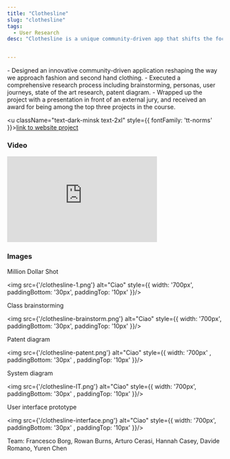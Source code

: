 ```yaml
---
title: "Clothesline"
slug: "clothesline"
tags:
  - User Research
desc: "Clothesline is a unique community-driven app that shifts the focus from buying and selling second-hand clothing to sharing. We designed this application using a hands-on, workshop-based approach, employing techniques such as user journeys, state of the art research, personas, and more."


---
```



<Summary>
- Designed an innovative community-driven application reshaping the way we approach fashion and second hand clothing.
- Executed a comprehensive research process including brainstorming, personas, user journeys, state of the art research, patent diagram.
- Wrapped up the project with a presentation in front of an external jury, and received an award for being among the top three projects in the course.
</Summary>

<u className="text-dark-minsk text-2xl"  style={{ fontFamily: 'tt-norms' }}><a href="https://circularcity2022.wordpress.com/2022/12/14/clothesline/">link to website project</a></u>

### Video

<iframe src="https://player.vimeo.com/video/781564271?h=8b6cf74cb6" width="350" height="200" frameborder="0" allow="autoplay; fullscreen; picture-in-picture" allowfullscreen className="mb-4"></iframe>

### Images

<p className="text-dark-minsk justify-center text-lg"  style={{ fontFamily: 'tt-norms' }}>Million Dollar Shot</p>

<img src={'/clothesline-1.png'} alt="Ciao"  style={{ width: '700px',  paddingBottom: '30px', paddingTop: '10px'   }}/>

<p className="text-dark-minsk justify-center text-lg"  style={{ fontFamily: 'tt-norms' }}>Class brainstorming</p>

<img src={'/clothesline-brainstorm.png'} alt="Ciao"  style={{ width: '700px',  paddingBottom: '30px', paddingTop: '10px'  }}/>

<p className="text-dark-minsk justify-center text-lg"  style={{ fontFamily: 'tt-norms' }}>Patent diagram</p>

<img src={'/clothesline-patent.png'} alt="Ciao"  style={{ width: '700px' ,  paddingBottom: '30px' , paddingTop: '10px'  }}/>

<p className="text-dark-minsk justify-center text-lg"  style={{ fontFamily: 'tt-norms' }}>System diagram</p>

<img src={'/clothesline-IT.png'} alt="Ciao"  style={{ width: '700px',  paddingBottom: '30px' , paddingTop: '10px'   }}/>

<p className="text-dark-minsk justify-center text-lg"  style={{ fontFamily: 'tt-norms' }}>User interface prototype</p>

<img src={'/clothesline-interface.png'} alt="Ciao"  style={{ width: '700px',  paddingBottom: '30px' , paddingTop: '10px'   }}/>

<p className="text-dark-minsk justify-center"  style={{ fontFamily: 'tt-norms', paddingBottom: '30px' }}>Team: Francesco Borg, Rowan Burns, Arturo Cerasi, Hannah Casey, Davide Romano, Yuren Chen</p>

